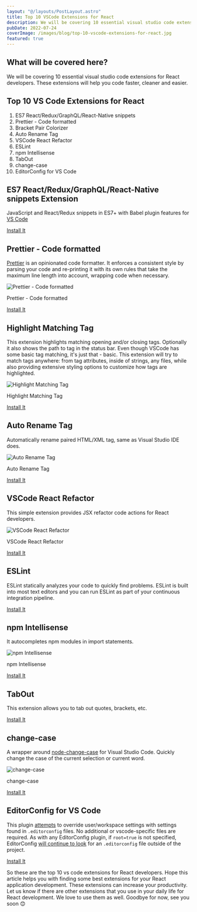 ```yaml
---
layout: "@/layouts/PostLayout.astro"
title: Top 10 VSCode Extensions for React
description: We will be covering 10 essential visual studio code extensions for React developers. These extensions will help you code faster, cleaner and easier.
pubDate: 2022-07-24
coverImage: /images/blog/top-10-vscode-extensions-for-react.jpg
featured: true
---
```


## What will be covered here?

We will be covering 10 essential visual studio code extensions for React developers. These extensions will help you code faster, cleaner and easier.

## Top 10 VS Code Extensions for React

1. ES7 React/Redux/GraphQL/React-Native snippets
2. Prettier - Code formatted
3. Bracket Pair Colorizer
4. Auto Rename Tag
5. VSCode React Refactor
6. ESLint
7. npm Intellisense
8. TabOut
9. change-case
10. EditorConfig for VS Code

## ES7 React/Redux/GraphQL/React-Native snippets Extension

JavaScript and React/Redux snippets in ES7+ with Babel plugin features for [VS Code](https://code.visualstudio.com/)

[Install It](https://marketplace.visualstudio.com/items?itemName=dsznajder.es7-react-js-snippets)

## Prettier - Code formatted

[Prettier](https://prettier.io/) is an opinionated code formatter. It enforces a consistent style by parsing your code and re-printing it with its own rules that take the maximum line length into account, wrapping code when necessary.

![Prettier - Code formatted](https://glebbahmutov.com/blog/images/prettier/projectB.gif)

Prettier - Code formatted

[Install It](https://marketplace.visualstudio.com/items?itemName=esbenp.prettier-vscode)

## Highlight Matching Tag

This extension highlights matching opening and/or closing tags. Optionally it also shows the path to tag in the status bar. Even though VSCode has some basic tag matching, it's just that - basic. This extension will try to match tags anywhere: from tag attributes, inside of strings, any files, while also providing extensive styling options to customize how tags are highlighted.

![Highlight Matching Tag](https://images2.imgbox.com/71/2a/zIA1XCzK_o.gif)

Highlight Matching Tag

[Install It](https://marketplace.visualstudio.com/items?itemName=vincaslt.highlight-matching-tag)

## Auto Rename Tag

Automatically rename paired HTML/XML tag, same as Visual Studio IDE does.

![Auto Rename Tag](https://github.com/formulahendry/vscode-auto-rename-tag/raw/HEAD/images/usage.gif)

Auto Rename Tag

[Install It](https://marketplace.visualstudio.com/items?itemName=formulahendry.auto-rename-tag)

## VSCode React Refactor

This simple extension provides JSX refactor code actions for React developers.

![VSCode React Refactor](https://github.com/planbcoding/vscode-react-refactor/raw/master/assets/images/preview.gif)

VSCode React Refactor

[Install It](https://marketplace.visualstudio.com/items?itemName=planbcoding.vscode-react-refactor)

## ESLint

ESLint statically analyzes your code to quickly find problems. ESLint is built into most text editors and you can run ESLint as part of your continuous integration pipeline.

[Install It](https://marketplace.visualstudio.com/items?itemName=dbaeumer.vscode-eslint)

## npm Intellisense

It autocompletes npm modules in import statements.

![npm Intellisense](https://github.com/ChristianKohler/NpmIntellisense/raw/master/images/auto_complete.gif)

npm Intellisense

[Install It](https://marketplace.visualstudio.com/items?itemName=christian-kohler.npm-intellisense)

## TabOut

This extension allows you to tab out quotes, brackets, etc.

[Install It](https://marketplace.visualstudio.com/items?itemName=albert.TabOut)

## change-case

A wrapper around [node-change-case](https://github.com/blakeembrey/node-change-case) for Visual Studio Code. Quickly change the case of the current selection or current word.

![change-case](https://cloud.githubusercontent.com/assets/2899448/10712456/3c5e29b6-7a9c-11e5-9ce4-7eb944889696.gif)

change-case

[Install It](https://marketplace.visualstudio.com/items?itemName=wmaurer.change-case)

## EditorConfig for VS Code

This plugin [attempts](https://marketplace.visualstudio.com/items?itemName=EditorConfig.EditorConfig#known-issues) to override user/workspace settings with settings found in `.editorconfig` files. No additional or vscode-specific files are required. As with any EditorConfig plugin, if `root=true` is not specified, EditorConfig [will continue to look](https://editorconfig.org/#file-location) for an `.editorconfig` file outside of the project.

[Install It](https://marketplace.visualstudio.com/items?itemName=EditorConfig.EditorConfig)

So these are the top 10 vs code extensions for React developers. Hope this article helps you with finding some best extensions for your React application development. These extensions can increase your productivity. Let us know if there are other extensions that you use in your daily life for React development. We love to use them as well. Goodbye for now, see you soon 😊
